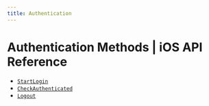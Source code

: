 ```yaml
---
title: Authentication
---
```


# Authentication Methods | iOS API Reference
- [`StartLogin`](/api-reference/ios/authentication/StartLogin)
- [`CheckAuthenticated`](/api-reference/ios/authentication/CheckAuthenticated)
- [`Logout`](/api-reference/ios/authentication/Logout)
